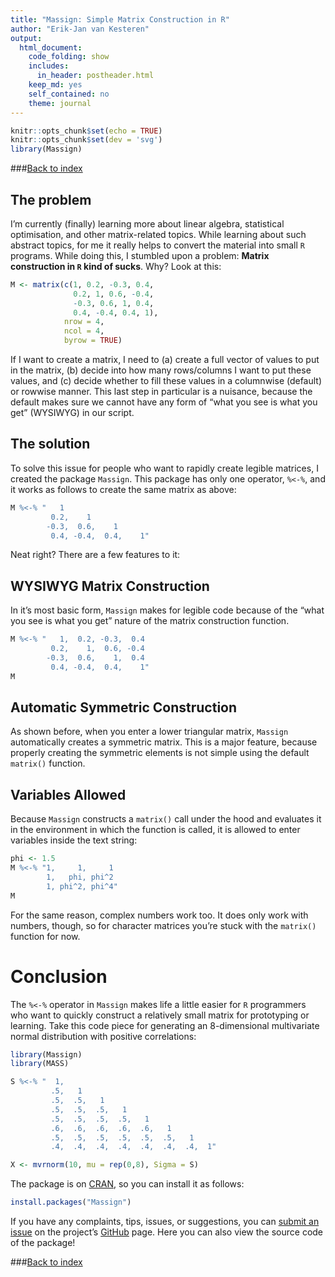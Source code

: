 ```yaml
---
title: "Massign: Simple Matrix Construction in R"
author: "Erik-Jan van Kesteren"
output:
  html_document:
    code_folding: show
    includes:
      in_header: postheader.html
    keep_md: yes
    self_contained: no
    theme: journal
---
```


```r
knitr::opts_chunk$set(echo = TRUE)
knitr::opts_chunk$set(dev = 'svg')
library(Massign)
```

###[Back to index](../index.html)



## The problem
I'm currently (finally) learning more about linear algebra, statistical optimisation, and other matrix-related topics. While learning about such abstract topics, for me it really helps to convert the material into small `R` programs. While doing this, I stumbled upon a problem: __Matrix construction in `R` kind of sucks__. Why? Look at this:

```r
M <- matrix(c(1, 0.2, -0.3, 0.4,
              0.2, 1, 0.6, -0.4,
              -0.3, 0.6, 1, 0.4,
              0.4, -0.4, 0.4, 1),
            nrow = 4,
            ncol = 4,
            byrow = TRUE)
```

If I want to create a matrix, I need to (a) create a full vector of values to put in the matrix, (b) decide into how many rows/columns I want to put these values, and (c) decide whether to fill these values in a columnwise (default) or rowwise manner. This last step in particular is a nuisance, because the default makes sure we cannot have any form of "what you see is what you get" (WYSIWYG) in our script.

## The solution
To solve this issue for people who want to rapidly create legible matrices, I created the package `Massign`. This package has only one operator, `%<-%`, and it works as follows to create the same matrix as above:

```r

M %<-% "   1
         0.2,    1
        -0.3,  0.6,    1
         0.4, -0.4,  0.4,    1"

```

Neat right? There are a few features to it:

## WYSIWYG Matrix Construction

In it's most basic form, `Massign` makes for legible code because of the "what you see is what you get" nature of the matrix construction function. 

```r
M %<-% "   1,  0.2, -0.3,  0.4
         0.2,    1,  0.6, -0.4
        -0.3,  0.6,    1,  0.4
         0.4, -0.4,  0.4,    1"
M
```

## Automatic Symmetric Construction

As shown before, when you enter a lower triangular matrix, `Massign` automatically creates a symmetric matrix. This is a major feature, because properly creating the symmetric elements is not simple using the default `matrix()` function.


## Variables Allowed

Because `Massign` constructs a `matrix()` call under the hood and evaluates it in the environment in which the function is called, it is allowed to enter variables inside the text string:

```r
phi <- 1.5
M %<-% "1,     1,     1
        1,   phi, phi^2
        1, phi^2, phi^4"
M
```

For the same reason, complex numbers work too. It does only work with numbers, though, so for character matrices you're stuck with the `matrix()` function for now.

# Conclusion
The `%<-%` operator in `Massign` makes life a little easier for `R` programmers who want to quickly construct a relatively small matrix for prototyping or learning. Take this code piece for generating an 8-dimensional multivariate normal distribution with positive correlations:

```r
library(Massign)
library(MASS)

S %<-% "  1,
         .5,   1
         .5,  .5,   1
         .5,  .5,  .5,   1
         .5,  .5,  .5,  .5,   1
         .6,  .6,  .6,  .6,  .6,   1
         .5,  .5,  .5,  .5,  .5,  .5,   1
         .4,  .4,  .4,  .4,  .4,  .4,  .4,  1"

X <- mvrnorm(10, mu = rep(0,8), Sigma = S)
```

The package is on [CRAN](https://cran.r-project.org/package=Massign), so you can install it as follows:

```r
install.packages("Massign")
```

If you have any complaints, tips, issues, or suggestions, you can [submit an issue](https://github.com/vankesteren/Massign/issues) on the project's [GitHub](https://github.com/vankesteren/Massign) page. Here you can also view the source code of the package!


###[Back to index](../index.html)
